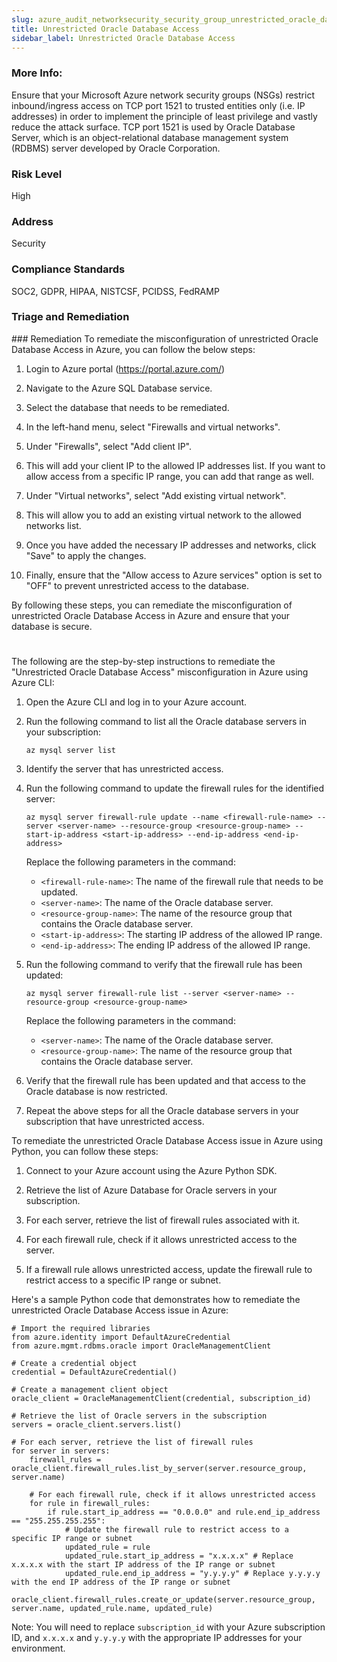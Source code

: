 ```yaml
---
slug: azure_audit_networksecurity_security_group_unrestricted_oracle_database_access
title: Unrestricted Oracle Database Access
sidebar_label: Unrestricted Oracle Database Access
---
```


### More Info:

Ensure that your Microsoft Azure network security groups (NSGs) restrict inbound/ingress access on TCP port 1521 to trusted entities only (i.e. IP addresses) in order to implement the principle of least privilege and vastly reduce the attack surface. TCP port 1521 is used by Oracle Database Server, which is an object-relational database management system (RDBMS) server developed by Oracle Corporation.

### Risk Level

High

### Address

Security

### Compliance Standards

SOC2, GDPR, HIPAA, NISTCSF, PCIDSS, FedRAMP

### Triage and Remediation
<Tabs>
<Tab title='Remediation'>
### Remediation

<AccordionGroup>
<Accordion title='Using Console' defaultOpen='true'>
To remediate the misconfiguration of unrestricted Oracle Database Access in Azure, you can follow the below steps:

1. Login to Azure portal (https://portal.azure.com/)

2. Navigate to the Azure SQL Database service.

3. Select the database that needs to be remediated.

4. In the left-hand menu, select "Firewalls and virtual networks".

5. Under "Firewalls", select "Add client IP".

6. This will add your client IP to the allowed IP addresses list. If you want to allow access from a specific IP range, you can add that range as well.

7. Under "Virtual networks", select "Add existing virtual network".

8. This will allow you to add an existing virtual network to the allowed networks list.

9. Once you have added the necessary IP addresses and networks, click "Save" to apply the changes.

10. Finally, ensure that the "Allow access to Azure services" option is set to "OFF" to prevent unrestricted access to the database.

By following these steps, you can remediate the misconfiguration of unrestricted Oracle Database Access in Azure and ensure that your database is secure.

#
</Accordion>

<Accordion title='Using CLI'>
The following are the step-by-step instructions to remediate the "Unrestricted Oracle Database Access" misconfiguration in Azure using Azure CLI:

1. Open the Azure CLI and log in to your Azure account.

2. Run the following command to list all the Oracle database servers in your subscription:

   ```
   az mysql server list
   ```

3. Identify the server that has unrestricted access.

4. Run the following command to update the firewall rules for the identified server:

   ```
   az mysql server firewall-rule update --name <firewall-rule-name> --server <server-name> --resource-group <resource-group-name> --start-ip-address <start-ip-address> --end-ip-address <end-ip-address>
   ```

   Replace the following parameters in the command:

   - `<firewall-rule-name>`: The name of the firewall rule that needs to be updated.
   - `<server-name>`: The name of the Oracle database server.
   - `<resource-group-name>`: The name of the resource group that contains the Oracle database server.
   - `<start-ip-address>`: The starting IP address of the allowed IP range.
   - `<end-ip-address>`: The ending IP address of the allowed IP range.

5. Run the following command to verify that the firewall rule has been updated:

   ```
   az mysql server firewall-rule list --server <server-name> --resource-group <resource-group-name>
   ```

   Replace the following parameters in the command:

   - `<server-name>`: The name of the Oracle database server.
   - `<resource-group-name>`: The name of the resource group that contains the Oracle database server.

6. Verify that the firewall rule has been updated and that access to the Oracle database is now restricted.

7. Repeat the above steps for all the Oracle database servers in your subscription that have unrestricted access.
</Accordion>

<Accordion title='Using Python'>
To remediate the unrestricted Oracle Database Access issue in Azure using Python, you can follow these steps:

1. Connect to your Azure account using the Azure Python SDK.

2. Retrieve the list of Azure Database for Oracle servers in your subscription.

3. For each server, retrieve the list of firewall rules associated with it.

4. For each firewall rule, check if it allows unrestricted access to the server.

5. If a firewall rule allows unrestricted access, update the firewall rule to restrict access to a specific IP range or subnet.

Here's a sample Python code that demonstrates how to remediate the unrestricted Oracle Database Access issue in Azure:

```
# Import the required libraries
from azure.identity import DefaultAzureCredential
from azure.mgmt.rdbms.oracle import OracleManagementClient

# Create a credential object
credential = DefaultAzureCredential()

# Create a management client object
oracle_client = OracleManagementClient(credential, subscription_id)

# Retrieve the list of Oracle servers in the subscription
servers = oracle_client.servers.list()

# For each server, retrieve the list of firewall rules
for server in servers:
    firewall_rules = oracle_client.firewall_rules.list_by_server(server.resource_group, server.name)
    
    # For each firewall rule, check if it allows unrestricted access
    for rule in firewall_rules:
        if rule.start_ip_address == "0.0.0.0" and rule.end_ip_address == "255.255.255.255":
            # Update the firewall rule to restrict access to a specific IP range or subnet
            updated_rule = rule
            updated_rule.start_ip_address = "x.x.x.x" # Replace x.x.x.x with the start IP address of the IP range or subnet
            updated_rule.end_ip_address = "y.y.y.y" # Replace y.y.y.y with the end IP address of the IP range or subnet
            oracle_client.firewall_rules.create_or_update(server.resource_group, server.name, updated_rule.name, updated_rule)
```

Note: You will need to replace `subscription_id` with your Azure subscription ID, and `x.x.x.x` and `y.y.y.y` with the appropriate IP addresses for your environment.
</Accordion>

</AccordionGroup>
</Tab>
</Tabs>

